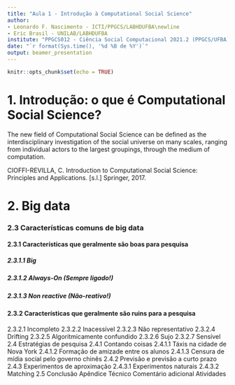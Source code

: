 ```yaml
---
title: "Aula 1 - Introdução à Computational Social Science"
author:
- Leonardo F. Nascimento - ICTI/PPGCS/LABHDUFBA\newline 
- Eric Brasil - UNILAB/LABHDUFBA
institute: "PPGCS012 - Ciência Social Computacional 2021.2 (PPGCS/UFBA)"
date: "`r format(Sys.time(), '%d %B de %Y')`"
output: beamer_presentation
---
```


```r
knitr::opts_chunk$set(echo = TRUE)
```

# 1. Introdução: o que é Computational Social Science?

The new field of Computational Social Science can be defined as the interdisciplinary investigation of the social universe on many scales, ranging from individual actors to the largest groupings, through the medium of computation.

CIOFFI-REVILLA, C. Introduction to Computational Social Science: Principles and Applications. [s.l.] Springer, 2017. 


# 2. Big data


### 2.3 Características comuns de big data

#### 2.3.1 Características que geralmente são boas para pesquisa

##### 2.3.1.1 Big
##### 2.3.1.2 Always-On (Sempre ligado!)
##### 2.3.1.3 Non reactive (Não-reativo!)

#### 2.3.2 Características que geralmente são ruins para a pesquisa

2.3.2.1 Incompleto
2.3.2.2 Inacessível
2.3.2.3 Não representativo
2.3.2.4 Drifting
2.3.2.5 Algoritmicamente confundido
2.3.2.6 Sujo
2.3.2.7 Sensível
2.4 Estratégias de pesquisa
2.4.1 Contando coisas
2.4.1.1 Táxis na cidade de Nova York
2.4.1.2 Formação de amizade entre os alunos
2.4.1.3 Censura de mídia social pelo governo chinês
2.4.2 Previsão e previsão a curto prazo
2.4.3 Experimentos de aproximação
2.4.3.1 Experimentos naturais
2.4.3.2 Matching
2.5 Conclusão
Apêndice Técnico
Comentário adicional
Atividades